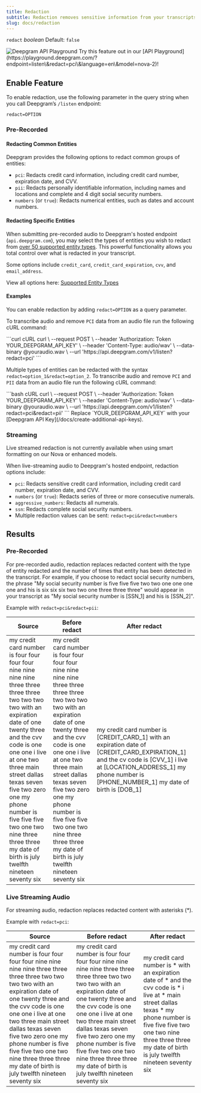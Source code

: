 ```yaml
---
title: Redaction
subtitle: Redaction removes sensitive information from your transcripts.
slug: docs/redaction
---
```



`redact` *boolean* Default: `false`

<div class="flex flex-row gap-2">
<Markdown src="../snippets/pre-recorded.mdx" /> <Markdown src="../snippets/streaming.mdx" /> <Markdown src="../snippets/en-only.mdx" />
</div>

<div class="api-playground-call">
<span>
<img src="https://res.cloudinary.com/deepgram/image/upload/v1717523786/devex/codey-greeting_rekqe1.svg" alt="Deepgram API Playground"/>   Try this feature out in our [API Playground](https://playground.deepgram.com/?endpoint=listen\&redact=pci\&language=en\&model=nova-2)!
</span>
</div>

## Enable Feature

To enable redaction, use the following parameter in the query string when you call Deepgram’s `/listen` endpoint:

`redact=OPTION`

### Pre-Recorded

#### Redacting Common Entities

Deepgram provides the following options to redact common groups of entities:

* `pci`: Redacts credit card information, including credit card number, expiration date, and CVV.
* `pii`: Redacts personally identifiable information, including names and locations and complete and 4 digit social security numbers.
* `numbers` (or `true`): Redacts numerical entities, such as dates and account numbers.

#### Redacting Specific Entities

When submitting pre-recorded audio to Deepgram's hosted endpoint (`api.deepgram.com`), you may select the types of entities you wish to redact from [over 50 supported entity types](/docs/supported-entity-types). This powerful functionality allows you total control over what is redacted in your transcript.

Some options include `credit_card`, `credit_card_expiration`, `cvv`, and `email_address`.

View all options here: [Supported Entity Types](/docs/supported-entity-types)

#### Examples

You can enable redaction by adding `redact=OPTION` as a query parameter.

To transcribe audio and remove `PCI` data from an audio file run the following cURL command:

<CodeGroup>
  ```curl cURL
  curl \
    --request POST \
    --header 'Authorization: Token YOUR_DEEPGRAM_API_KEY' \
    --header 'Content-Type: audio/wav' \
    --data-binary @youraudio.wav \
    --url 'https://api.deepgram.com/v1/listen?redact=pci'
  ```
</CodeGroup>

Multiple types of entities can be redacted with the syntax `redact=option_1&redact=option_2`. To transcribe audio and remove `PCI` and `PII` data from an audio file run the following cURL command:

<CodeGroup>
  ```bash cURL
  curl \
    --request POST \
    --header 'Authorization: Token YOUR_DEEPGRAM_API_KEY' \
    --header 'Content-Type: audio/wav' \
    --data-binary @youraudio.wav \
    --url 'https://api.deepgram.com/v1/listen?redact=pci&redact=pii'
  ```
</CodeGroup>

<Warning>
  Replace `YOUR_DEEPGRAM_API_KEY` with your [Deepgram API Key](/docs/create-additional-api-keys).
</Warning>

### Streaming

<Warning>
  Live streamed redaction is not currently available when using smart formatting on our Nova or enhanced models.
</Warning>

When live-streaming audio to Deepgram's hosted endpoint, redaction options include:

* `pci`: Redacts sensitive credit card information, including credit card number, expiration date, and CVV.
* `numbers` (or `true`): Redacts series of three or more consecutive numerals.
* `aggressive_numbers`: Redacts all numerals.
* `ssn`: Redacts complete social security numbers.
* Multiple redaction values can be sent: `redact=pci&redact=numbers`

## Results

### Pre-Recorded

For pre-recorded audio, redaction replaces redacted content with the type of entity redacted and the number of times that entity has been detected in the transcript. For example, if you choose to redact social security numbers, the phrase "My social security number is five five five two two one one one one and his is six six six two two one three three three" would appear in your transcript as "My social security number is \[SSN\_1] and his is \[SSN\_2]".

Example with `redact=pci&redact=pii`:

| Source                                                                                                                                                                                                                                                                                                                                                                                   | Before redact                                                                                                                                                                                                                                                                                                                                                                            | After redact                                                                                                                                                                                                                              |
| ---------------------------------------------------------------------------------------------------------------------------------------------------------------------------------------------------------------------------------------------------------------------------------------------------------------------------------------------------------------------------------------- | ---------------------------------------------------------------------------------------------------------------------------------------------------------------------------------------------------------------------------------------------------------------------------------------------------------------------------------------------------------------------------------------- | ----------------------------------------------------------------------------------------------------------------------------------------------------------------------------------------------------------------------------------------- |
| my credit card number is four four four four nine nine nine nine three three three three two two two two with an expiration date of one twenty three and the cvv code is one one one i live at one two three main street dallas texas seven five two zero one my phone number is five five five two one two nine three three three my date of birth is july twelfth nineteen seventy six | my credit card number is four four four four nine nine nine nine three three three three two two two two with an expiration date of one twenty three and the cvv code is one one one i live at one two three main street dallas texas seven five two zero one my phone number is five five five two one two nine three three three my date of birth is july twelfth nineteen seventy six | my credit card number is \[CREDIT\_CARD\_1] with an expiration date of \[CREDIT\_CARD\_EXPIRATION\_1] and the cv code is \[CVV\_1] i live at \[LOCATION\_ADDRESS\_1] my phone number is \[PHONE\_NUMBER\_1] my date of birth is \[DOB\_1] |

### Live Streaming Audio

For streaming audio, redaction replaces redacted content with asterisks (\*).

Example with `redact=pci`:

| Source                                                                                                                                                                                                                                                                                                                                                                                   | Before redact                                                                                                                                                                                                                                                                                                                                                                            | After redact                                                                                                                                                                                                                                         |
| ---------------------------------------------------------------------------------------------------------------------------------------------------------------------------------------------------------------------------------------------------------------------------------------------------------------------------------------------------------------------------------------- | ---------------------------------------------------------------------------------------------------------------------------------------------------------------------------------------------------------------------------------------------------------------------------------------------------------------------------------------------------------------------------------------- | ---------------------------------------------------------------------------------------------------------------------------------------------------------------------------------------------------------------------------------------------------- |
| my credit card number is four four four four nine nine nine nine three three three three two two two two with an expiration date of one twenty three and the cvv code is one one one i live at one two three main street dallas texas seven five two zero one my phone number is five five five two one two nine three three three my date of birth is july twelfth nineteen seventy six | my credit card number is four four four four nine nine nine nine three three three three two two two two with an expiration date of one twenty three and the cvv code is one one one i live at one two three main street dallas texas seven five two zero one my phone number is five five five two one two nine three three three my date of birth is july twelfth nineteen seventy six | my credit card number is \* with an expiration date of \* and the cvv code is \* i live at \* main street dallas texas \* my phone number is five five five two one two nine three three three my date of birth is july twelfth nineteen seventy six |

